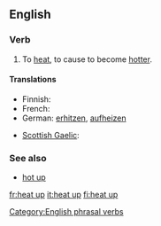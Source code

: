 ==English==

===Verb===
{{en-verb|inf=to [[heat]] [[up]]|heats up|heating up|heated up|heated up}}

# To [[heat]], to cause to become [[hotter]].

====Translations====
{{trans-top|cause to become hotter}}
* Finnish: {{t|fi|lämmittää}}
* French: {{t+|fr|chauffer}}
* German: [[erhitzen]], [[aufheizen]]
{{trans-mid}}
* [[Scottish Gaelic]]: {{t|gd|teasaich}}
{{trans-bottom}}

===See also===
*[[hot up]]

[[Category:English phrasal verbs]]

[[fr:heat up]]
[[it:heat up]]
[[fi:heat up]]